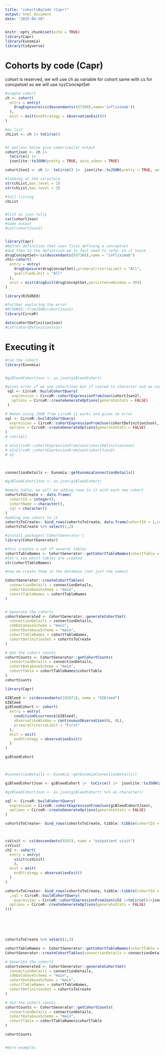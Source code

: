 ```yaml
---
title: "cohortsByCode (Capr)"
output: html_document
date: "2025-04-28"
---
```


```r
knitr::opts_chunk$set(echo = TRUE)
library(Capr)
library(Eunomia)
library(tidyverse)
```

# Cohorts by code (Capr)

cohort is reserved, we will use ch as variable for cohort
same with cs for concpetset so we will use xyzConceptSet

```r


#simple cohort
ch <- cohort(
  entry = entry(
    drugExposure(cs(descendants(937368),name='infliximab'))
  ),
  exit = exit(endStrategy = observationExit())
)

#as list
chList <- ch |> toCirce() 


#2 options below give same/similar output
cohortJson <- ch |>
  toCirce() |>
  jsonlite::toJSON(pretty = TRUE, auto_unbox = TRUE) 

cohortJson2 <- ch |>  toCirce() |>  jsonlite::toJSON(pretty = TRUE, auto_unbox = TRUE) |>  as.character()

#looking at the structure
str(chList,max.level = 1)
str(chList,max.level = 2)

#full listing
chList


#list as json fully
cat(cohortJson)
#same output
#cat(cohortJson2)


library(Capr)
#better definition that uses first defining a conceptset
#and then in the defintiion we in fact need to refer to it twice
drugConceptSet<-cs(descendants(937368),name = "infliximab")   
ch1<-cohort(
  entry = entry(
    drugExposure(drugConceptSet),primaryCriteriaLimit = "All",
    qualifiedLimit = "All"
  ),
  exit = exit(drugExit(drugConceptSet,persistenceWindow = 30))
)

library(RJSONIO)

#further exploring the error
#RJSONIO::fromJSON(cohortJson2)
library(CirceR)

data(cohortDefinitionJson)
#cat(cohortDefinitionJson)

```

# Executing it

```r
#run the cohort
library(Eunomia)


#giBleedCohortJson <- as.json(giBleedCohort)

#gives error if we use cohortJson but if casted to character and we use cohortJson2 it works
 sql <- CirceR::buildCohortQuery(
   expression = CirceR::cohortExpressionFromJson(cohortJson2),
   options = CirceR::createGenerateOptions(generateStats = FALSE)
 )

# #when using JSON from circeR it works and gives no error
sql <- CirceR::buildCohortQuery(
  expression = CirceR::cohortExpressionFromJson(cohortDefinitionJson),
  options = CirceR::createGenerateOptions(generateStats = FALSE)
)
# cat(sql)

# e1=CirceR::cohortExpressionFromJson(cohortDefinitionJson)
# e1=CirceR::cohortExpressionFromJson(cohortJson2)
# e1
 


connectionDetails <- Eunomia::getEunomiaConnectionDetails()

#giBleedCohortJson <- as.json(giBleedCohort)

#empty table, we will be adding rows to it with each new cohort
cohortsToCreate <- data.frame(
  cohortId = integer(),
  cohortName = character(),
  sql = character()
)
#adding one cohort to it
cohortsToCreate<- bind_rows(cohortsToCreate, data.frame(cohortId = 1,cohortName = "some name",sql = sql))
cohortsToCreate %>% select(1,2)
```


```r
#install.packages('CohortGenerator')
library(CohortGenerator)

#this creates a set of several tables 
cohortTableNames <- CohortGenerator::getCohortTableNames(cohortTable = "my_cohort_table")
#let's see which tables are created
str(cohortTableNames)

#now we create them in the database (not just the names)

CohortGenerator::createCohortTables(
  connectionDetails = connectionDetails,
  cohortDatabaseSchema = "main",
  cohortTableNames = cohortTableNames
)


# Generate the cohorts
cohortsGenerated <- CohortGenerator::generateCohortSet(
  connectionDetails = connectionDetails,
  cdmDatabaseSchema = "main",
  cohortDatabaseSchema = "main",
  cohortTableNames = cohortTableNames,
  cohortDefinitionSet = cohortsToCreate
)

# Get the cohort counts
cohortCounts <- CohortGenerator::getCohortCounts(
  connectionDetails = connectionDetails,
  cohortDatabaseSchema = "main",
  cohortTable = cohortTableNames$cohortTable
)
cohortCounts
```
```r
library(Capr)

GIBleed <- cs(descendants(192671), name = "GIbleed")
GIBleed
giBleedCohort <- cohort(
  entry = entry(
    conditionOccurrence(GIBleed),
    observationWindow = continuousObservation(0L, 0L),
    primaryCriteriaLimit = "First"
  ),
  exit = exit(
    endStrategy = observationExit()
  )
)

giBleedCohort



#connectionDetails <- Eunomia::getEunomiaConnectionDetails()

giBleedCohortJson <- giBleedCohort |>  toCirce() |>  jsonlite::toJSON(pretty = TRUE, auto_unbox = TRUE) |>  as.character()

#giBleedCohortJson <- as.json(giBleedCohort) %>% as.character()

sql <- CirceR::buildCohortQuery(
  expression = CirceR::cohortExpressionFromJson(giBleedCohortJson),
  options = CirceR::createGenerateOptions(generateStats = FALSE)
)

cohortsToCreate<- bind_rows(cohortsToCreate, tibble::tibble(cohortId = 2,cohortName = "GI Bleed",sql = sql))



csVisit <- cs(descendants(9202), name = "outpatient visit")
csVisit
ch2 <- cohort(
  entry = entry(
    visit(csVisit)
    ),
  exit = exit(
    endStrategy = observationExit()
  )
)

cohortsToCreate<- bind_rows(cohortsToCreate, tibble::tibble(cohortId = 3,cohortName = "visit"
  ,sql = CirceR::buildCohortQuery(
    expression = CirceR::cohortExpressionFromJson(ch2 |>toCirce()|>jsonlite::toJSON(pretty = TRUE, auto_unbox = TRUE) |>  as.character()),
  options = CirceR::createGenerateOptions(generateStats = FALSE)
)))






cohortsToCreate %>% select(1,2)

cohortTableNames <- CohortGenerator::getCohortTableNames(cohortTable = "my_cohort_table")
CohortGenerator::createCohortTables(connectionDetails = connectionDetails,cohortDatabaseSchema = "main",cohortTableNames= cohortTableNames)

# Generate the cohorts
cohortsGenerated <- CohortGenerator::generateCohortSet(
  connectionDetails = connectionDetails,
  cdmDatabaseSchema = "main",
  cohortDatabaseSchema = "main",
  cohortTableNames = cohortTableNames,
  cohortDefinitionSet = cohortsToCreate
)

# Get the cohort counts
cohortCounts <- CohortGenerator::getCohortCounts(
  connectionDetails = connectionDetails,
  cohortDatabaseSchema = "main",
  cohortTable = cohortTableNames$cohortTable
)

cohortCounts


#more examples

```


